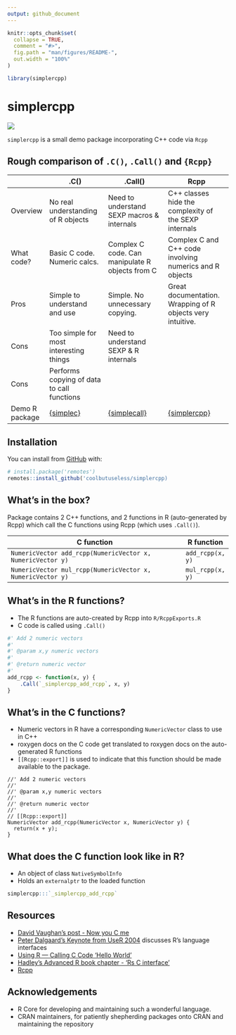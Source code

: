 ```yaml
---
output: github_document
---
```


<!-- README.md is generated from README.Rmd. Please edit that file -->

```r
knitr::opts_chunk$set(
  collapse = TRUE,
  comment = "#>",
  fig.path = "man/figures/README-",
  out.width = "100%"
)

library(simplercpp)
```

# simplercpp

<!-- badges: start -->
![](https://img.shields.io/badge/cool-useless-green.svg)
<!-- badges: end -->


`simplercpp` is a small demo package incorporating C++ code via `Rcpp`


## Rough comparison of `.C()`, `.Call()` and `{Rcpp}`

|                | .C()                                                   | .Call()                                                      | Rcpp                                                         |
|----------------|--------------------------------------------------------|--------------------------------------------------------------|--------------------------------------------------------------|
| Overview       | No real understanding of R objects                     | Need to understand SEXP macros & internals                   | C++ classes hide the complexity of the SEXP internals        |
| What code?     | Basic C code. Numeric calcs.                           | Complex C code. Can manipulate R objects from C              | Complex C and C++ code involving numerics and R objects      |
| Pros           | Simple to understand and use                           | Simple. No unnecessary copying.                              | Great documentation.  Wrapping of R objects very intuitive.  |
| Cons           | Too simple for most interesting things                 | Need to understand SEXP & R internals                        |                                                              |
| Cons           | Performs copying of data to call functions             |                                                              |                                                              |
| Demo R package | [{simplec}](https://github.com/coolbutuseless/simplec) | [{simplecall}](https://github.com/coolbutuseless/simplecall) | [{simplercpp}](https://github.com/coolbutuseless/simplercpp) |


## Installation

You can install from [GitHub](https://github.com/coolbutuseless/simplercpp) with:

``` r
# install.package('remotes')
remotes::install_github('coolbutuseless/simplercpp)
```

## What's in the box?

Package contains 2 C++ functions, and 2 functions in R (auto-generated by Rcpp) 
which call the C functions using Rcpp (which uses `.Call()`).

| C function                                                 | R function   |
|------------------------------------------------------------|--------------|
| `NumericVector add_rcpp(NumericVector x, NumericVector y)` | `add_rcpp(x, y)`  |
| `NumericVector mul_rcpp(NumericVector x, NumericVector y)` | `mul_rcpp(x, y)`  |



## What's in the R functions?

* The R functions are auto-created by Rcpp into `R/RcppExports.R`
* C code is called using `.Call()`

```r
#' Add 2 numeric vectors
#'
#' @param x,y numeric vectors
#'
#' @return numeric vector
#'
add_rcpp <- function(x, y) {
    .Call(`_simplercpp_add_rcpp`, x, y)
}
```


## What's in the C functions?

* Numeric vectors in R have a corresponding `NumericVector` class to use in C++
* roxygen docs on the C code get translated to roxygen docs on the auto-generated R functions
* `[[Rcpp::export]]` is used to indicate that this function should be made
  available to the package.

```
//' Add 2 numeric vectors
//'
//' @param x,y numeric vectors
//'
//' @return numeric vector
//'
// [[Rcpp::export]]
NumericVector add_rcpp(NumericVector x, NumericVector y) {
  return(x + y);
}
```




## What does the C function look like in R?

* An object of class `NativeSymbolInfo`
* Holds an `externalptr` to the loaded function

```r
simplercpp:::`_simplercpp_add_rcpp`
```





## Resources

* [David Vaughan's post - Now you C me](https://blog.davisvaughan.com/2019/03/02/now-you-c-me/)
* [Peter Dalgaard's Keynote from UseR 2004](http://www.ci.tuwien.ac.at/Conferences/useR-2004/Keynotes/Dalgaard.pdf) 
discusses R's language interfaces
* [Using R — Calling C Code ‘Hello World’](http://mazamascience.com/WorkingWithData/?p=1067)
* [Hadley's Advanced R book chapter - 'Rs C interface'](http://adv-r.had.co.nz/C-interface.html)
* [Rcpp](https://cran.r-project.org/package=Rcpp)

## Acknowledgements

* R Core for developing and maintaining such a wonderful language.
* CRAN maintainers, for patiently shepherding packages onto CRAN and maintaining
  the repository
